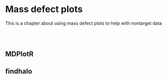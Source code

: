 # Mass defect plots {#mass_defect}

This is a chapter about using mass defect plots to help with nontarget data

<br><br>  


## MDPlotR


## findhalo


